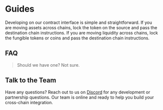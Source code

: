 ---
---

# Guides

Developing on our contract interface is simple and straightforward.
If you are moving assets across chains, lock the token on the source and pass the destination chain instructions.
If you are moving liquidity across chains, lock the fungible tokens or coins and pass the destination chain instructions.

## FAQ

> Should we have one? Not sure.

## Talk to the Team

Have any questions?
Reach out to us on [Discord](https://discordapp.com/invite/rarimoprotocol) for any development or partnership questions.
Our team is online and ready to help you build your cross-chain integration.